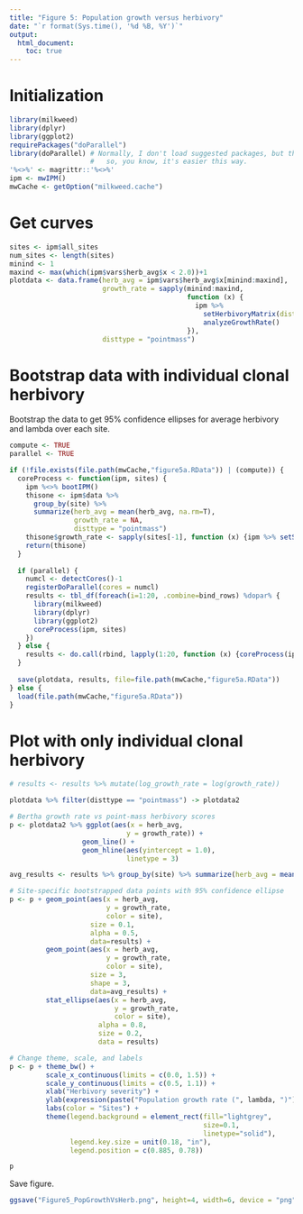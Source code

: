 ```yaml
---
title: "Figure 5: Population growth versus herbivory"
date: "`r format(Sys.time(), '%d %B, %Y')`"
output: 
  html_document:
    toc: true
---
```


# Initialization

```r
library(milkweed)
library(dplyr)
library(ggplot2)
requirePackages("doParallel")
library(doParallel) # Normally, I don't load suggested packages, but this one requires and loads parallel, foreach, and iterators,
                    #   so, you know, it's easier this way.
'%<>%' <- magrittr::'%<>%'
ipm <- mwIPM()
mwCache <- getOption("milkweed.cache")
```

# Get curves

```r
sites <- ipm$all_sites
num_sites <- length(sites)
minind <- 1
maxind <- max(which(ipm$vars$herb_avg$x < 2.0))+1
plotdata <- data.frame(herb_avg = ipm$vars$herb_avg$x[minind:maxind],
                       growth_rate = sapply(minind:maxind, 
                                            function (x) { 
                                              ipm %>% 
                                                setHerbivoryMatrix(dist.herb = c(rep(0,x-1), 1/ipm$vars$herb_avg$dx, rep(0,ipm$N-x))) %>% 
                                                analyzeGrowthRate()
                                            }),
                       disttype = "pointmass")
```

# Bootstrap data with individual clonal herbivory
Bootstrap the data to get 95% confidence ellipses for average herbivory and lambda over each site.
```r
compute <- TRUE
parallel <- TRUE

if (!file.exists(file.path(mwCache,"figure5a.RData")) | (compute)) {
  coreProcess <- function(ipm, sites) {
    ipm %<>% bootIPM()
    thisone <- ipm$data %>% 
      group_by(site) %>% 
      summarize(herb_avg = mean(herb_avg, na.rm=T), 
                growth_rate = NA,
                disttype = "pointmass")
    thisone$growth_rate <- sapply(sites[-1], function (x) {ipm %>% setSite(x) %>% analyzeGrowthRate()})
    return(thisone)
  }
  
  if (parallel) {
    numcl <- detectCores()-1
    registerDoParallel(cores = numcl)
    results <- tbl_df(foreach(i=1:20, .combine=bind_rows) %dopar% {
      library(milkweed)
      library(dplyr)
      library(ggplot2)
      coreProcess(ipm, sites)
    })
  } else {
    results <- do.call(rbind, lapply(1:20, function (x) {coreProcess(ipm, sites)}))
  }
  
  save(plotdata, results, file=file.path(mwCache,"figure5a.RData"))
} else {
  load(file.path(mwCache,"figure5a.RData"))
}
```

# Plot with only individual clonal herbivory

```r

# results <- results %>% mutate(log_growth_rate = log(growth_rate))

plotdata %>% filter(disttype == "pointmass") -> plotdata2

# Bertha growth rate vs point-mass herbivory scores
p <- plotdata2 %>% ggplot(aes(x = herb_avg,
                             y = growth_rate)) +
                  geom_line() + 
                  geom_hline(aes(yintercept = 1.0), 
                             linetype = 3)

avg_results <- results %>% group_by(site) %>% summarize(herb_avg = mean(herb_avg), growth_rate = mean(growth_rate))

# Site-specific bootstrapped data points with 95% confidence ellipse
p <- p + geom_point(aes(x = herb_avg, 
                        y = growth_rate, 
                        color = site), 
                    size = 0.1,
                    alpha = 0.5,
                    data=results) + 
         geom_point(aes(x = herb_avg,
                        y = growth_rate,
                        color = site),
                    size = 3,
                    shape = 3,
                    data=avg_results) +
         stat_ellipse(aes(x = herb_avg, 
                          y = growth_rate, 
                          color = site),
                      alpha = 0.8,
                      size = 0.2,
                      data = results)

# Change theme, scale, and labels
p <- p + theme_bw() +
         scale_x_continuous(limits = c(0.0, 1.5)) + 
         scale_y_continuous(limits = c(0.5, 1.1)) + 
         xlab("Herbivory severity") +
         ylab(expression(paste("Population growth rate (", lambda, ")"))) + 
         labs(color = "Sites") + 
         theme(legend.background = element_rect(fill="lightgrey",
                                                size=0.1,
                                                linetype="solid"),
               legend.key.size = unit(0.18, "in"),
               legend.position = c(0.885, 0.78))

p
```

Save figure.
```r
ggsave("Figure5_PopGrowthVsHerb.png", height=4, width=6, device = "png", p)
```
